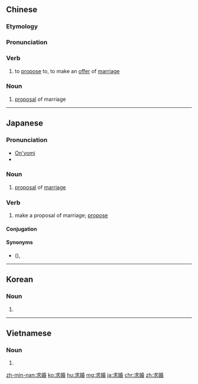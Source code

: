 ==Chinese==
{{zh-forms}}
{{wikipedia|lang=zh}}

===Etymology===
{{zh-compound|求|婚|to seek, to beseech, to request|to marry; marriage}}

===Pronunciation===
{{zh-pron
|m=qiúhūn
|c=kau4 fan1
|mn=kiû-hun
|cat=v,n
}}

===Verb===
{{zh-verb}}

# to [[propose]] to, to make an [[offer]] of [[marriage]]

===Noun===
{{zh-noun}}

# [[proposal]] of marriage

----

==Japanese==
{{ja-kanjitab|きゅう|こん|yomi=on}}

===Pronunciation===
* [[音読み|On'yomi]]
* {{IPA|lang=ja|[kjɯᵝːko̞ɴ]}}

===Noun===
{{ja-noun|きゅうこん}}

# [[proposal]] of [[marriage]]

===Verb===
{{ja-verb-suru|きゅうこん}}

# make a proposal of marriage; [[propose]]

====Conjugation====
{{ja-suru|きゅうこん}}

====Synonyms====
* {{sense|to propose}} ({{l|ja|結婚}}{{lang|ja|を}}){{l|ja|申し込む|tr={{l|ja|もうしこむ}}, ''{{l|ja|sc=Latn|mōshikomu}}''}}, {{ja-r|プロポーズ}}

----

==Korean==
{{ko-hanjatab|求|婚}}

===Noun===
{{ko-noun|hj|rv=guhon|hangeul=구혼}}

# {{hanja form of|구혼|proposal of marriage}}

----

==Vietnamese==
{{vi-hantutab|求|婚}}

===Noun===
{{vi-hantu}}

# {{han tu form of|cầu hôn|to propose}}

[[zh-min-nan:求婚]]
[[ko:求婚]]
[[hu:求婚]]
[[mg:求婚]]
[[ja:求婚]]
[[chr:求婚]]
[[zh:求婚]]